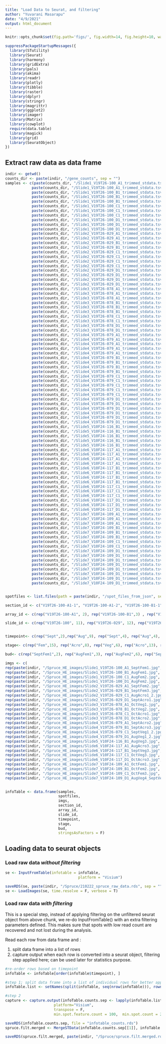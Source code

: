 ```yaml
---
title: "Load Data to Seurat, and filtering"
author: "Yuvarani Masarapu"
date: "4/9/2021"
output: html_document
---
```


```r
knitr::opts_chunk$set(fig.path='figs/', fig.width=14, fig.height=10, warning=FALSE, message=FALSE, echo = FALSE)
```

```r
suppressPackageStartupMessages({
  library(STutility)
  library(Seurat)
  library(harmony)
  library(gridExtra)
  library(pals)
  library(akima)
  library(readr)
  library(plotly)
  library(tibble)
  library(raster)
  library(dplyr)
  library(stringr)
  library(magrittr)
  library(ggplot2)
  library(imager)
  library(Matrix)
  library(cowplot)
  require(data.table)
  library(magick)
  library(grid)
  library(SeuratObject)
})
```

## Extract raw data as data frame
```r
indir <- getwd()
counts_dir <- paste(indir, "/gene_counts", sep = "")
samples <- c(paste(counts_dir, "/Slide1_V19T26-100_A1_trimmed_stdata.tsv", sep = ""),
            paste(counts_dir, "/Slide1_V19T26-100_A1_trimmed_stdata.tsv", sep = ""),
            paste(counts_dir, "/Slide1_V19T26-100_B1_trimmed_stdata.tsv", sep = ""),
            paste(counts_dir, "/Slide1_V19T26-100_B1_trimmed_stdata.tsv", sep = ""),
            paste(counts_dir, "/Slide1_V19T26-100_B1_trimmed_stdata.tsv", sep = ""),
            paste(counts_dir, "/Slide1_V19T26-100_C1_trimmed_stdata.tsv", sep = ""),
            paste(counts_dir, "/Slide1_V19T26-100_C1_trimmed_stdata.tsv", sep = ""),
            paste(counts_dir, "/Slide1_V19T26-100_C1_trimmed_stdata.tsv", sep = ""),
            paste(counts_dir, "/Slide1_V19T26-100_D1_trimmed_stdata.tsv", sep = ""),
            paste(counts_dir, "/Slide1_V19T26-100_D1_trimmed_stdata.tsv", sep = ""),
            paste(counts_dir, "/Slide1_V19T26-100_D1_trimmed_stdata.tsv", sep = ""),
            paste(counts_dir, "/Slide2_V19T26-029_A1_trimmed_stdata.tsv", sep = ""),
            paste(counts_dir, "/Slide2_V19T26-029_A1_trimmed_stdata.tsv", sep = ""),
            paste(counts_dir, "/Slide2_V19T26-029_B1_trimmed_stdata.tsv", sep = ""),
            paste(counts_dir, "/Slide2_V19T26-029_B1_trimmed_stdata.tsv", sep = ""),
            paste(counts_dir, "/Slide2_V19T26-029_C1_trimmed_stdata.tsv", sep = ""),
            paste(counts_dir, "/Slide2_V19T26-029_C1_trimmed_stdata.tsv", sep = ""),
            paste(counts_dir, "/Slide2_V19T26-029_C1_trimmed_stdata.tsv", sep = ""),
            paste(counts_dir, "/Slide2_V19T26-029_C1_trimmed_stdata.tsv", sep = ""),
            paste(counts_dir, "/Slide2_V19T26-029_D1_trimmed_stdata.tsv", sep = ""),
            paste(counts_dir, "/Slide2_V19T26-029_D1_trimmed_stdata.tsv", sep = ""),
            paste(counts_dir, "/Slide2_V19T26-029_D1_trimmed_stdata.tsv", sep = ""),
            paste(counts_dir, "/Slide2_V19T26-029_D1_trimmed_stdata.tsv", sep = ""),
            paste(counts_dir, "/Slide3_V19T26-078_A1_trimmed_stdata.tsv", sep = ""),
            paste(counts_dir, "/Slide3_V19T26-078_A1_trimmed_stdata.tsv", sep = ""),
            paste(counts_dir, "/Slide3_V19T26-078_A1_trimmed_stdata.tsv", sep = ""),
            paste(counts_dir, "/Slide3_V19T26-078_B1_trimmed_stdata.tsv", sep = ""),
            paste(counts_dir, "/Slide3_V19T26-078_B1_trimmed_stdata.tsv", sep = ""),
            paste(counts_dir, "/Slide3_V19T26-078_B1_trimmed_stdata.tsv", sep = ""),
            paste(counts_dir, "/Slide3_V19T26-078_C1_trimmed_stdata.tsv", sep = ""),
            paste(counts_dir, "/Slide3_V19T26-078_C1_trimmed_stdata.tsv", sep = ""),
            paste(counts_dir, "/Slide3_V19T26-078_D1_trimmed_stdata.tsv", sep = ""),
            paste(counts_dir, "/Slide3_V19T26-078_D1_trimmed_stdata.tsv", sep = ""),
            paste(counts_dir, "/Slide4_V19T26-079_A1_trimmed_stdata.tsv", sep = ""),
            paste(counts_dir, "/Slide4_V19T26-079_A1_trimmed_stdata.tsv", sep = ""),
            paste(counts_dir, "/Slide4_V19T26-079_A1_trimmed_stdata.tsv", sep = ""),
            paste(counts_dir, "/Slide4_V19T26-079_A1_trimmed_stdata.tsv", sep = ""),
            paste(counts_dir, "/Slide4_V19T26-079_A1_trimmed_stdata.tsv", sep = ""),
            paste(counts_dir, "/Slide4_V19T26-079_B1_trimmed_stdata.tsv", sep = ""),
            paste(counts_dir, "/Slide4_V19T26-079_B1_trimmed_stdata.tsv", sep = ""),
            paste(counts_dir, "/Slide4_V19T26-079_B1_trimmed_stdata.tsv", sep = ""),
            paste(counts_dir, "/Slide4_V19T26-079_B1_trimmed_stdata.tsv", sep = ""),
            paste(counts_dir, "/Slide4_V19T26-079_C1_trimmed_stdata.tsv", sep = ""),
            paste(counts_dir, "/Slide4_V19T26-079_C1_trimmed_stdata.tsv", sep = ""),
            paste(counts_dir, "/Slide4_V19T26-079_C1_trimmed_stdata.tsv", sep = ""),
            paste(counts_dir, "/Slide4_V19T26-079_C1_trimmed_stdata.tsv", sep = ""),
            paste(counts_dir, "/Slide4_V19T26-079_C1_trimmed_stdata.tsv", sep = ""),
            paste(counts_dir, "/Slide4_V19T26-079_D1_trimmed_stdata.tsv", sep = ""),
            paste(counts_dir, "/Slide4_V19T26-079_D1_trimmed_stdata.tsv", sep = ""),
            paste(counts_dir, "/Slide4_V19T26-079_D1_trimmed_stdata.tsv", sep = ""),
            paste(counts_dir, "/Slide4_V19T26-079_D1_trimmed_stdata.tsv", sep = ""),
            paste(counts_dir, "/Slide4_V19T26-079_D1_trimmed_stdata.tsv", sep = ""),
            paste(counts_dir, "/Slide4_V19T26-079_D1_trimmed_stdata.tsv", sep = ""),
            paste(counts_dir, "/Slide5_V10F24-116_B1_trimmed_stdata.tsv", sep = ""),
            paste(counts_dir, "/Slide5_V10F24-116_B1_trimmed_stdata.tsv", sep = ""),
            paste(counts_dir, "/Slide5_V10F24-116_B1_trimmed_stdata.tsv", sep = ""),
            paste(counts_dir, "/Slide5_V10F24-116_B1_trimmed_stdata.tsv", sep = ""),
            paste(counts_dir, "/Slide5_V10F24-116_B1_trimmed_stdata.tsv", sep = ""),
            paste(counts_dir, "/Slide6_V10F24-117_A1_trimmed_stdata.tsv", sep = ""),
            paste(counts_dir, "/Slide6_V10F24-117_A1_trimmed_stdata.tsv", sep = ""),
            paste(counts_dir, "/Slide6_V10F24-117_A1_trimmed_stdata.tsv", sep = ""),
            paste(counts_dir, "/Slide6_V10F24-117_A1_trimmed_stdata.tsv", sep = ""),
            paste(counts_dir, "/Slide6_V10F24-117_B1_trimmed_stdata.tsv", sep = ""),
            paste(counts_dir, "/Slide6_V10F24-117_B1_trimmed_stdata.tsv", sep = ""),
            paste(counts_dir, "/Slide6_V10F24-117_B1_trimmed_stdata.tsv", sep = ""),
            paste(counts_dir, "/Slide6_V10F24-117_B1_trimmed_stdata.tsv", sep = ""),
            paste(counts_dir, "/Slide6_V10F24-117_C1_trimmed_stdata.tsv", sep = ""),
            paste(counts_dir, "/Slide6_V10F24-117_C1_trimmed_stdata.tsv", sep = ""),
            paste(counts_dir, "/Slide6_V10F24-117_C1_trimmed_stdata.tsv", sep = ""),
            paste(counts_dir, "/Slide6_V10F24-117_D1_trimmed_stdata.tsv", sep = ""),
            paste(counts_dir, "/Slide6_V10F24-117_D1_trimmed_stdata.tsv", sep = ""),
            paste(counts_dir, "/Slide6_V10F24-117_D1_trimmed_stdata.tsv", sep = ""),
            paste(counts_dir, "/Slide7_V10F24-109_A1_trimmed_stdata.tsv", sep = ""),
            paste(counts_dir, "/Slide7_V10F24-109_A1_trimmed_stdata.tsv", sep = ""),
            paste(counts_dir, "/Slide7_V10F24-109_A1_trimmed_stdata.tsv", sep = ""),
            paste(counts_dir, "/Slide7_V10F24-109_B1_trimmed_stdata.tsv", sep = ""),
            paste(counts_dir, "/Slide7_V10F24-109_B1_trimmed_stdata.tsv", sep = ""),
            paste(counts_dir, "/Slide7_V10F24-109_B1_trimmed_stdata.tsv", sep = ""),
            paste(counts_dir, "/Slide7_V10F24-109_C1_trimmed_stdata.tsv", sep = ""),
            paste(counts_dir, "/Slide7_V10F24-109_C1_trimmed_stdata.tsv", sep = ""),
            paste(counts_dir, "/Slide7_V10F24-109_D1_trimmed_stdata.tsv", sep = ""),
            paste(counts_dir, "/Slide7_V10F24-109_D1_trimmed_stdata.tsv", sep = ""),
            paste(counts_dir, "/Slide7_V10F24-109_D1_trimmed_stdata.tsv", sep = ""),
            paste(counts_dir, "/Slide7_V10F24-109_D1_trimmed_stdata.tsv", sep = ""),
            paste(counts_dir, "/Slide7_V10F24-109_D1_trimmed_stdata.tsv", sep = ""),
            paste(counts_dir, "/Slide7_V10F24-109_D1_trimmed_stdata.tsv", sep = ""),
            paste(counts_dir, "/Slide7_V10F24-109_D1_trimmed_stdata.tsv", sep = ""),
            paste(counts_dir, "/Slide7_V10F24-109_D1_trimmed_stdata.tsv", sep = ""))


spotfiles <- list.files(path = paste(indir, "/spot_files_from_json", sep = ""), pattern = ".tsv$", full.names = T)

section_id <- c("V19T26-100-A1-1", "V19T26-100-A1-2", "V19T26-100-B1-1", "V19T26-100-B1-2", "V19T26-100-B1-3", "V19T26-100-C1-1", "V19T26-100-C1-2", "V19T26-100-C1-3", "V19T26-100-D1-1", "V19T26-100-D1-2", "V19T26-100-D1-3", "V19T26-029-A1-1", "V19T26-029-A1-2", "V19T26-029-B1-1", "V19T26-029-B1-2", "V19T26-029-C1-1", "V19T26-029-C1-2", "V19T26-029-C1-3", "V19T26-029-C1-4", "V19T26-029-D1-1", "V19T26-029-D1-2", "V19T26-029-D1-3", "V19T26-029-D1-4", "V19T26-078-A1-1", "V19T26-078-A1-2", "V19T26-078-A1-3", "V19T26-078-B1-1", "V19T26-078-B1-2", "V19T26-078-B1-3", "V19T26-078-C1-1", "V19T26-078-C1-2", "V19T26-078-D1-1", "V19T26-078-D1-2", "V19T26-079-A1-1", "V19T26-079-A1-2", "V19T26-079-A1-3", "V19T26-079-A1-4", "V19T26-079-A1-5", "V19T26-079-B1-1", "V19T26-079-B1-2", "V19T26-079-B1-3", "V19T26-079-B1-4", "V19T26-079-C1-1", "V19T26-079-C1-2", "V19T26-079-C1-3", "V19T26-079-C1-4", "V19T26-079-C1-5", "V19T26-079-D1-1", "V19T26-079-D1-2", "V19T26-079-D1-3", "V19T26-079-D1-4", "V19T26-079-D1-5", "V19T26-079-D1-6", "V10F24-116-B1-1", "V10F24-116-B1-2", "V10F24-116-B1-3", "V10F24-116-B1-4", "V10F24-116-B1-5", "V10F24-117-A1-1", "V10F24-117-A1-2", "V10F24-117-A1-3", "V10F24-117-A1-4", "V10F24-117-B1-1", "V10F24-117-B1-2", "V10F24-117-B1-3", "V10F24-117-B1-4", "V10F24-117-C1-1", "V10F24-117-C1-2", "V10F24-117-C1-3", "V10F24-117-D1-1", "V10F24-117-D1-2", "V10F24-117-D1-3", "V10F24-109-A1-1", "V10F24-109-A1-2", "V10F24-109-A1-3", "V10F24-109-B1-1", "V10F24-109-B1-2", "V10F24-109-B1-3", "V10F24-109-C1-1", "V10F24-109-C1-2", "V10F24-109-D1-1", "V10F24-109-D1-2", "V10F24-109-D1-3", "V10F24-109-D1-4", "V10F24-109-D1-5", "V10F24-109-D1-6", "V10F24-109-D1-7", "V10F24-109-D1-8")

array_id <- c(rep("V19T26-100-A1", 2), rep("V19T26-100-B1",3) , rep("V19T26-100-C1",3), rep("V19T26-100-D1", 3), rep("V19T26-029-A1",2), rep("V19T26-029-B1", 2), rep("V19T26-029-C1",4), rep("V19T26-029-D1", 4), rep("V19T26-078-A1",3), rep("V19T26-078-B1", 3), rep("V19T26-078-C1",2), rep("V19T26-078-D1", 2), rep("V19T26-079-A1",5), rep("V19T26-079-B1", 4), rep("V19T26-079-C1",5), rep("V19T26-079-D1", 6), rep("V10F24-116-B1",5), rep("V10F24-117-A1", 4), rep("V10F24-117-B1",4), rep("V10F24-117-C1", 3), rep("V10F24-117-D1",3), rep("V10F24-109-A1", 3), rep("V10F24-109-B1",3), rep("V10F24-109-C1", 2), rep("V10F24-109-D1",8))

slide_id <- c(rep("V19T26-100", 11), rep("V19T26-029", 12), rep("V19T26-078", 10), rep("V19T26-079", 20), rep("V10F24-116",5), rep("V10F24-117", 14), rep("V10F24-109",16))


timepoint<- c(rep("Sept",2),rep("Aug",9), rep("Sept",4), rep("Aug",4), rep("Sept",4), rep("Oct",10), rep("Sept",14), rep("Aug",15), rep("Sept",4), rep("Oct",14), rep("Aug",4), rep("Sept",4))

stage<- c(rep("Fem",15), rep("Acro",8), rep("Veg",6), rep("Acro",13), rep("Veg",16), rep("Acro",4), rep("Veg",7), rep("Acro",3), rep("Fem",8), rep("Veg",8))

bud<- c(rep("SeptFem1",2), rep("AugFem1",3), rep("AugFem2",6), rep("SeptFem2",2), rep("SeptFem3",2), rep("AugAcro1",2), rep("AugAcro2",2), rep("SeptAcro1",4), rep("OctVeg1",3), rep("OctVeg2",3), rep("OctAcro1",2), rep("OctAcro2",2), rep("SeptAcro2",5), rep("SeptAcro3",4), rep("SeptVeg1",3), rep("SeptVeg2",2), rep("AugVeg1",3), rep("AugVeg2",3), rep("AugVeg3",5), rep("AugAcro3",4), rep("SeptVeg3",4), rep("OctVeg3",3), rep("OctAcro3",3), rep("OctFem1",3), rep("OctFem2",3), rep("OctFem3",2), rep("AugVeg4",4), rep("SeptVeg4",4))

imgs <- c(
rep(paste(indir, "/Spruce_HE_images/Slide1_V19T26-100_A1_SeptFem1.jpg", sep = ""),2),    
rep(paste(indir, "/Spruce_HE_images/Slide1_V19T26-100_B1_AugFem1.jpg", sep = ""),3), 
rep(paste(indir, "/Spruce_HE_images/Slide1_V19T26-100_C1_AugFem2.jpg", sep = ""),3), 
rep(paste(indir, "/Spruce_HE_images/Slide1_V19T26-100_D1_AugFem2.jpg", sep = ""),3),
rep(paste(indir, "/Spruce_HE_images/Slide2_V19T26-029_A1_SeptFem2.jpg", sep = ""),2), 
rep(paste(indir, "/Spruce_HE_images/Slide2_V19T26-029_B1_SeptFem3.jpg", sep = ""),2), 
rep(paste(indir, "/Spruce_HE_images/Slide2_V19T26-029_C1_AugAcro1_2.jpg", sep = ""),4), 
rep(paste(indir, "/Spruce_HE_images/Slide2_V19T26-029_D1_SeptAcro1.jpg", sep = ""),4), 
rep(paste(indir, "/Spruce_HE_images/Slide3_V19T26-078_A1_OctVeg1.jpg", sep = ""),3), 
rep(paste(indir, "/Spruce_HE_images/Slide3_V19T26-078_B1_OctVeg2.jpg", sep = ""),3), 
rep(paste(indir, "/Spruce_HE_images/Slide3_V19T26-078_C1_OctAcro1.jpg", sep = ""),2), 
rep(paste(indir, "/Spruce_HE_images/Slide3_V19T26-078_D1_OctAcro2.jpg", sep = ""),2), 
rep(paste(indir, "/Spruce_HE_images/Slide4_V19T26-079_A1_SeptAcro2.jpg", sep = ""),5), 
rep(paste(indir, "/Spruce_HE_images/Slide4_V19T26-079_B1_SeptAcro3.jpg", sep = ""),4), 
rep(paste(indir, "/Spruce_HE_images/Slide4_V19T26-079_C1_SeptVeg1_2.jpg", sep = ""),5), 
rep(paste(indir, "/Spruce_HE_images/Slide4_V19T26-079_D1_AugVeg1_2.jpg", sep = ""),6), 
rep(paste(indir, "/Spruce_HE_images/Slide5_V10F24-116_B1_AugVeg3.jpg", sep = ""),5), 
rep(paste(indir, "/Spruce_HE_images/Slide6_V10F24-117_A1_AugAcro3.jpg", sep = ""),4), 
rep(paste(indir, "/Spruce_HE_images/Slide6_V10F24-117_B1_SeptVeg3.jpg", sep = ""),4), 
rep(paste(indir, "/Spruce_HE_images/Slide6_V10F24-117_C1_OctVeg3.jpg", sep = ""),3), 
rep(paste(indir, "/Spruce_HE_images/Slide6_V10F24-117_D1_OctAcro3.jpg", sep = ""),3), 
rep(paste(indir, "/Spruce_HE_images/Slide7_V10F24-109_A1_OctFem1.jpg", sep = ""),3), 
rep(paste(indir, "/Spruce_HE_images/Slide7_V10F24-109_B1_OctFem2.jpg", sep = ""),3), 
rep(paste(indir, "/Spruce_HE_images/Slide7_V10F24-109_C1_OctFem3.jpg", sep = ""),2), 
rep(paste(indir, "/Spruce_HE_images/Slide7_V10F24-109_D1_AugVeg4_SeptVeg4.jpg", sep = ""),8))
  

infoTable <- data.frame(samples, 
                        spotfiles, 
                        imgs, 
                        section_id,
                        array_id,
                        slide_id,
                        timepoint,
                        stage,
                        bud,
                        stringsAsFactors = F)
```

## Loading data to seurat objects

### Load raw data *without filtering*

```r
se <- InputFromTable(infotable = infoTable, 
                                 platform = "Visium")

saveRDS(se, paste(indir, "/Spruce/210222_spruce_raw_data.rds", sep = ""))
se <- LoadImages(se, time.resolve = F, verbose = T)
```

### Load raw data *with filtering*

This is a special step, instead of applying filtering on the unfiltered seurat object from above chunk, we re-do InputFromTable() with an extra filtering parameters defined. This makes sure that spots with low read count are recovered and not lost during the analysis.

Read each row from data frame and :

1. split data frame into a list of rows
2. capture output when each row is converted into a seurat object, filtering step applied here; can be used later for statistics purpose.

```r
#re-order rows based on timepoint
infoTable <- infoTable[order(infoTable$timepoint), ]

#step 1; split data frame into a list of individual rows for better application
infoTable.list <- setNames(split(infoTable, seq(nrow(infoTable))), rownames(infoTable))

#step 2
capture <- capture.output(infoTable.counts.sep <- lapply(infoTable.list, function(x)  InputFromTable(x, 
                      platform="Visium",
                      transpose = F, 
                      min.spot.feature.count = 100,  min.spot.count = 200) ))

saveRDS(infoTable.counts.sep, file = "infotable_counts.rds")
spruce.filt.merged <- MergeSTData(infoTable.counts.sep[[1]], infoTable.counts.sep[2:length(infoTable.counts.sep)], merge.data = TRUE)

saveRDS(spruce.filt.merged, paste(indir, "/Spruce/spruce.filt.merged.rds", sep = ""))
```